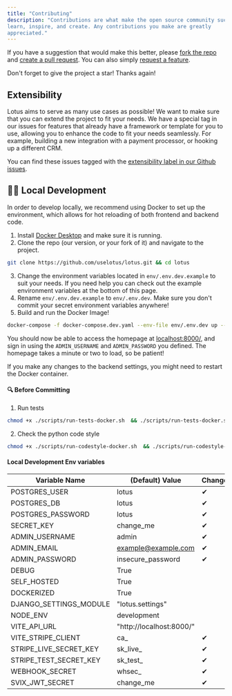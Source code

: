 ```yaml
---
title: "Contributing"
description: "Contributions are what make the open source community such an amazing place to
learn, inspire, and create. Any contributions you make are greatly
appreciated."
---
```


If you have a suggestion that would make this better, please
[fork the repo](https://github.com/uselotus/lotus) and
[create a pull request](https://makeapullrequest.com/). You can also simply
[request a feature](https://github.com/uselotus/lotus/issues/new?assignees=&labels=&template=feature%5Frequest.md&title=).

Don't forget to give the project a star! Thanks again!

## Extensibility

Lotus aims to serve as many use cases as possible! We want to make sure that you
can extend the project to fit your needs. We have a special tag in our issues
for features that already have a framework or template for you to use, allowing
you to enhance the code to fit your needs seamlessly. For example, building a
new integration with a payment processor, or hooking up a different CRM.

You can find these issues tagged with the
[extensibility label in our Github issues](https://github.com/uselotus/lotus/issues?q=is%3Aopen+is%3Aissue+label%3Aextensibility).

## 👷‍♂️ Local Development

In order to develop locally, we recommend using Docker to set up the
environment, which allows for hot reloading of both frontend and backend code.

1. Install [Docker Desktop](https://www.docker.com/products/docker-desktop/) and
   make sure it is running.
2. Clone the repo (our version, or your fork of it) and navigate to the project.

```bash
git clone https://github.com/uselotus/lotus.git && cd lotus
```

3. Change the environment variables located in `env/.env.dev.example` to suit
   your needs. If you need help you can check out the example environment
   variables at the bottom of this page.
4. Rename `env/.env.dev.example` to `env/.env.dev`. Make sure you don't commit
   your secret environment variables anywhere!
5. Build and run the Docker Image!

```bash
docker-compose -f docker-compose.dev.yaml --env-file env/.env.dev up --build
```

You should now be able to access the homepage at
[localhost:8000/](http://localhost:8000/), and sign in using the
`ADMIN_USERNAME` and `ADMIN_PASSWORD` you defined. The homepage takes a minute
or two to load, so be patient!

If you make any changes to the backend settings, you might need to restart the
Docker container.

#### 🔍 Before Committing

1. Run tests

```bash
chmod +x ./scripts/run-tests-docker.sh  && ./scripts/run-tests-docker.sh
```

2. Check the python code style

```bash
chmod +x ./scripts/run-codestyle-docker.sh  && ./scripts/run-codestyle-docker.sh
```

#### Local Development Env variables

| Variable Name          | (Default) Value          | Change? |
| ---------------------- | ------------------------ | ------- |
| POSTGRES_USER          | lotus                    | ✔       |
| POSTGRES_DB            | lotus                    | ✔       |
| POSTGRES_PASSWORD      | lotus                    | ✔       |
| SECRET_KEY             | change_me                | ✔       |
| ADMIN_USERNAME         | admin                    | ✔       |
| ADMIN_EMAIL            | example@example.com      | ✔       |
| ADMIN_PASSWORD         | insecure_password        | ✔       |
| DEBUG                  | True                     |         |
| SELF_HOSTED            | True                     |         |
| DOCKERIZED             | True                     |         |
| DJANGO_SETTINGS_MODULE | "lotus.settings"         |         |
| NODE_ENV               | development              |         |
| VITE_API_URL           | "http://localhost:8000/" |         |
| VITE_STRIPE_CLIENT     | ca\_                     | ✔       |
| STRIPE_LIVE_SECRET_KEY | sk_live\_                | ✔       |
| STRIPE_TEST_SECRET_KEY | sk_test\_                | ✔       |
| WEBHOOK_SECRET         | whsec\_                  | ✔       |
| SVIX_JWT_SECRET        | change_me                | ✔       |
